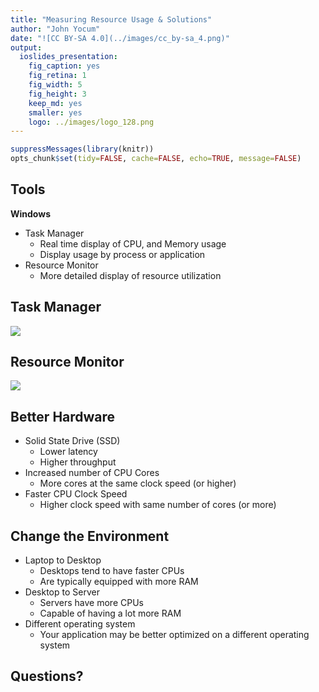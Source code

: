 ```yaml
---
title: "Measuring Resource Usage & Solutions"
author: "John Yocum"
date: "![CC BY-SA 4.0](../images/cc_by-sa_4.png)"
output:
  ioslides_presentation:
    fig_caption: yes
    fig_retina: 1
    fig_width: 5
    fig_height: 3
    keep_md: yes
    smaller: yes
    logo: ../images/logo_128.png
---
```


```r
suppressMessages(library(knitr))
opts_chunk$set(tidy=FALSE, cache=FALSE, echo=TRUE, message=FALSE)
```

## Tools

**Windows**

- Task Manager
    - Real time display of CPU, and Memory usage
    - Display usage by process or application
- Resource Monitor
    - More detailed display of resource utilization

## Task Manager

![](images/Measuring_Task_Manager.png)

## Resource Monitor

![](images/Measuring_Resource_Monitor.png)

## Better Hardware

- Solid State Drive (SSD)
    - Lower latency
    - Higher throughput
- Increased number of CPU Cores
    - More cores at the same clock speed (or higher)
- Faster CPU Clock Speed
    - Higher clock speed with same number of cores (or more)

## Change the Environment

- Laptop to Desktop
    - Desktops tend to have faster CPUs
    - Are typically equipped with more RAM
- Desktop to Server
    - Servers have more CPUs
    - Capable of having a lot more RAM
- Different operating system
    - Your application may be better optimized on a different operating system
    
## Questions?
